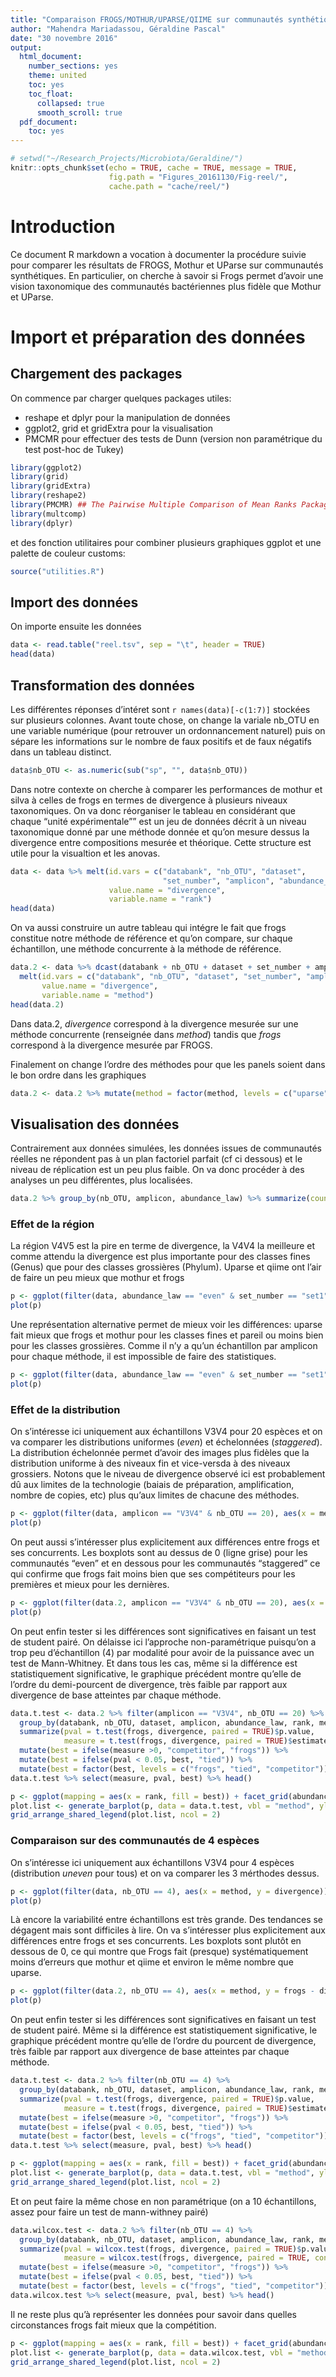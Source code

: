 ```yaml
---
title: "Comparaison FROGS/MOTHUR/UPARSE/QIIME sur communautés synthétiques"
author: "Mahendra Mariadassou, Géraldine Pascal"
date: "30 novembre 2016"
output:
  html_document:
    number_sections: yes
    theme: united
    toc: yes
    toc_float:
      collapsed: true
      smooth_scroll: true
  pdf_document:
    toc: yes
---
```


```r
# setwd("~/Research_Projects/Microbiota/Geraldine/")
knitr::opts_chunk$set(echo = TRUE, cache = TRUE, message = TRUE,
                      fig.path = "Figures_20161130/Fig-reel/", 
                      cache.path = "cache/reel/")
```

# Introduction 

Ce document R markdown a vocation à documenter la procédure suivie pour comparer les résultats de FROGS, Mothur et UParse sur communautés synthétiques. En particulier, on cherche à savoir si Frogs permet d'avoir une vision taxonomique des communautés bactériennes plus fidèle que Mothur et UParse. 

# Import et préparation des données

## Chargement des packages

On commence par charger quelques packages utiles:

- reshape et dplyr pour la manipulation de données
- ggplot2, grid et gridExtra pour la visualisation
- PMCMR pour effectuer des tests de Dunn (version non paramétrique du test post-hoc de Tukey)

```r
library(ggplot2)
library(grid)
library(gridExtra)
library(reshape2)
library(PMCMR) ## The Pairwise Multiple Comparison of Mean Ranks Package (PMCMR)
library(multcomp)
library(dplyr)
```

et des fonction utilitaires pour combiner plusieurs graphiques ggplot et une palette de couleur customs:
```r
source("utilities.R")
```

## Import des données

On importe ensuite les données
```r
data <- read.table("reel.tsv", sep = "\t", header = TRUE)
head(data)
```

## Transformation des données

Les différentes réponses d'intéret sont `r names(data)[-c(1:7)]` stockées sur plusieurs colonnes. Avant toute chose, on change la variale nb_OTU en une variable numérique (pour retrouver un ordonnancement naturel) puis on sépare les informations sur le nombre de faux positifs et de faux négatifs dans un tableau distinct. 

```r
data$nb_OTU <- as.numeric(sub("sp", "", data$nb_OTU))
```


Dans notre contexte on cherche à comparer les performances de mothur et silva à celles de frogs en termes de divergence à plusieurs niveaux taxonomiques. On va donc réorganiser le tableau en considérant que chaque "unité expérimentale"" est un jeu de données décrit à un niveau taxonomique donné par une méthode donnée et qu'on mesure dessus la divergence entre compositions mesurée et théorique. Cette structure est utile pour la visualtion et les anovas. 

```r
data <- data %>% melt(id.vars = c("databank", "nb_OTU", "dataset", 
                                  "set_number", "amplicon", "abundance_law", "method"), 
                      value.name = "divergence", 
                      variable.name = "rank")
head(data)
```

On va aussi construire un autre tableau qui intégre le fait que frogs constitue notre méthode de référence et qu'on compare, sur chaque échantillon, une méthode concurrente à la méthode de référence. 
```r
data.2 <- data %>% dcast(databank + nb_OTU + dataset + set_number + amplicon + abundance_law + rank ~ method) %>% 
  melt(id.vars = c("databank", "nb_OTU", "dataset", "set_number", "amplicon", "abundance_law", "rank", "frogs"), 
       value.name = "divergence", 
       variable.name = "method")
head(data.2)
```
Dans data.2, *divergence* correspond à la divergence mesurée sur une méthode concurrente (renseignée dans *method*) tandis que *frogs* correspond à la divergence mesurée par FROGS. 

Finalement on change l'ordre des méthodes pour que les panels soient dans le bon ordre dans les graphiques
```r
data.2 <- data.2 %>% mutate(method = factor(method, levels = c("uparse", "mothur", "qiime")))
```


## Visualisation des données

Contrairement aux données simulées, les données issues de communautés réelles ne répondent pas à un plan factoriel parfait (cf ci dessous) et le niveau de réplication est un peu plus faible. On va donc procéder à des analyses un peu différentes, plus localisées. 

```r
data.2 %>% group_by(nb_OTU, amplicon, abundance_law) %>% summarize(count = n() / 10) %>% print()
```

### Effet de la région

La région V4V5 est la pire en terme de divergence, la V4V4 la meilleure et comme attendu la divergence est plus importante pour des classes fines (Genus) que pour des classes grossières (Phylum). Uparse et qiime ont l'air de faire un peu mieux que mothur et frogs

```r
p <- ggplot(filter(data, abundance_law == "even" & set_number == "set1"), aes(x = method, y = divergence, fill = method)) + geom_bar(stat = "identity") + facet_grid(rank~amplicon) + scale_fill_manual(values = manual.palette) + theme_bw()
plot(p)
```

Une représentation alternative permet de mieux voir les différences: uparse fait mieux que frogs et mothur pour les classes fines et pareil ou moins bien pour les classes grossières. Comme il n'y a qu'un échantillon par amplicon pour chaque méthode, il est impossible de faire des statistiques. 
```r
p <- ggplot(filter(data, abundance_law == "even" & set_number == "set1"), aes(x = method, y = divergence)) + geom_point(aes(color = method)) + geom_line(aes(group = rank, alpha = rank)) + facet_grid(~amplicon) + scale_color_manual(values = manual.palette) + scale_y_continuous(lim = c(0, NA)) + theme_bw()
plot(p)
```

### Effet de la distribution 

On s'intéresse ici uniquement aux échantillons V3V4 pour 20 espèces et on va comparer les distributions uniformes (*even*) et échelonnées (*staggered*). La distribution échelonnée permet d'avoir des images plus fidèles que la distribution uniforme à des niveaux fin et vice-versda à des niveaux grossiers. Notons que le niveau de divergence observé ici est probablement dû aux limites de la technologie (baiais de préparation, amplification, nombre de copies, etc) plus qu'aux limites de chacune des méthodes. 
```r
p <- ggplot(filter(data, amplicon == "V3V4" & nb_OTU == 20), aes(x = method, y = divergence)) + geom_point(aes(color = method)) + geom_boxplot(aes(fill = method)) + facet_grid(abundance_law~rank) + scale_color_manual(values = manual.palette) + scale_fill_manual(values = manual.palette) + scale_y_continuous(lim = c(0, NA)) + theme_bw() + theme(axis.text.x = element_text(angle = 90))
plot(p)
```

On peut aussi s'intéresser plus explicitement aux différences entre frogs et ses concurrents. Les boxplots sont au dessus de 0 (ligne grise) pour les communautés "even" et en dessous pour les communautés "staggered" ce qui confirme que frogs fait moins bien que ses compétiteurs pour les premières et mieux pour les dernières. 
```r
p <- ggplot(filter(data.2, amplicon == "V3V4" & nb_OTU == 20), aes(x = method, y = frogs - divergence)) + geom_point() + geom_boxplot(aes(fill = method)) + facet_grid(abundance_law ~ rank) + scale_color_manual(name = "Competitor", values = manual.palette) + scale_fill_manual(name = "Competitor", values = manual.palette) + theme_bw() + geom_hline(yintercept = 0, col = "grey60") + ylab("Frogs - Competitor") + theme(axis.text.x = element_text(angle = 90))
plot(p)
```

On peut enfin tester si les différences sont significatives en faisant un test de student pairé. On délaisse ici l'approche non-paramétrique puisqu'on a trop peu d'échantillon (4) par modalité pour avoir de la puissance avec un test de Mann-Whitney. Et dans tous les cas, même si la différence est statistiquement significative, le graphique précédent montre qu'elle de l'ordre du demi-pourcent de divergence, très faible par rapport aux divergence de base atteintes par chaque méthode. 
```r
data.t.test <- data.2 %>% filter(amplicon == "V3V4", nb_OTU == 20) %>% 
  group_by(databank, nb_OTU, dataset, amplicon, abundance_law, rank, method) %>% 
  summarize(pval = t.test(frogs, divergence, paired = TRUE)$p.value, 
            measure = t.test(frogs, divergence, paired = TRUE)$estimate) %>% 
  mutate(best = ifelse(measure >0, "competitor", "frogs")) %>% 
  mutate(best = ifelse(pval < 0.05, best, "tied")) %>%
  mutate(best = factor(best, levels = c("frogs", "tied", "competitor")))
data.t.test %>% select(measure, pval, best) %>% head()
```

```r
p <- ggplot(mapping = aes(x = rank, fill = best)) + facet_grid(abundance_law ~ nb_OTU) + theme_bw() + scale_fill_manual(values = manual.palette) + theme(axis.text.x = element_text(angle = 90))
plot.list <- generate_barplot(p, data = data.t.test, vbl = "method", ylab = "Number of communities")
grid_arrange_shared_legend(plot.list, ncol = 2)
```

### Comparaison sur des communautés de 4 espèces

On s'intéresse ici uniquement aux échantillons V3V4 pour 4 espèces (distribution *uneven* pour tous) et on va comparer les 3 mérthodes dessus. 
```r
p <- ggplot(filter(data, nb_OTU == 4), aes(x = method, y = divergence)) + geom_point(aes(color = method)) + geom_boxplot(aes(fill = method)) + facet_grid(~rank) + scale_color_manual(values = manual.palette) + scale_fill_manual(values = manual.palette) + scale_y_continuous(lim = c(0, NA)) + theme_bw() + theme(axis.text.x = element_text(angle = 90))
plot(p)
```
Là encore la variabilité entre échantillons est très grande. Des tendances se dégagent mais sont difficiles à lire. On va s'intéresser plus explicitement aux différences entre frogs et ses concurrents. Les boxplots sont plutôt en dessous de 0, ce qui montre que Frogs fait (presque) systématiquement moins d'erreurs que mothur et qiime et environ le même nombre que uparse. 
```r
p <- ggplot(filter(data.2, nb_OTU == 4), aes(x = method, y = frogs - divergence)) + geom_point() + geom_boxplot(aes(fill = method)) + facet_grid(~ rank) + scale_color_manual(name = "Competitor", values = manual.palette) + scale_fill_manual(name = "Competitor", values = manual.palette) + theme_bw() + geom_hline(yintercept = 0, col = "grey60") + ylab("Frogs - Competitor") + theme(axis.text.x = element_text(angle = 90))
plot(p)
```

On peut enfin tester si les différences sont significatives en faisant un test de student pairé. Même si la différence est statistiquement significative, le graphique précédent montre qu'elle de l'ordre du pourcent de divergence, très faible par rapport aux divergence de base atteintes par chaque méthode. 
```r
data.t.test <- data.2 %>% filter(nb_OTU == 4) %>% 
  group_by(databank, nb_OTU, dataset, amplicon, abundance_law, rank, method) %>% 
  summarize(pval = t.test(frogs, divergence, paired = TRUE)$p.value, 
            measure = t.test(frogs, divergence, paired = TRUE)$estimate) %>% 
  mutate(best = ifelse(measure >0, "competitor", "frogs")) %>% 
  mutate(best = ifelse(pval < 0.05, best, "tied")) %>%
  mutate(best = factor(best, levels = c("frogs", "tied", "competitor")))
data.t.test %>% select(measure, pval, best) %>% head()
```

```r
p <- ggplot(mapping = aes(x = rank, fill = best)) + facet_grid(abundance_law ~ nb_OTU) + theme_bw() + scale_fill_manual(values = manual.palette) + theme(axis.text.x = element_text(angle = 90))
plot.list <- generate_barplot(p, data = data.t.test, vbl = "method", ylab = "Number of communities")
grid_arrange_shared_legend(plot.list, ncol = 2)
```

Et on peut faire la même chose en non paramétrique (on a 10 échantillons, assez pour faire un test de mann-withney pairé)
```r
data.wilcox.test <- data.2 %>% filter(nb_OTU == 4) %>% 
  group_by(databank, nb_OTU, dataset, amplicon, abundance_law, rank, method) %>% 
  summarize(pval = wilcox.test(frogs, divergence, paired = TRUE)$p.value, 
            measure = wilcox.test(frogs, divergence, paired = TRUE, conf.int = TRUE)$estimate) %>% 
  mutate(best = ifelse(measure >0, "competitor", "frogs")) %>% 
  mutate(best = ifelse(pval < 0.05, best, "tied")) %>%
  mutate(best = factor(best, levels = c("frogs", "tied", "competitor")))
data.wilcox.test %>% select(measure, pval, best) %>% head()
```

Il ne reste plus qu'à représenter les données pour savoir dans quelles circonstances frogs fait mieux que la compétition.
```r
p <- ggplot(mapping = aes(x = rank, fill = best)) + facet_grid(abundance_law ~ nb_OTU) + theme_bw() + scale_fill_manual(values = manual.palette) + theme(axis.text.x = element_text(angle = 90))
plot.list <- generate_barplot(p, data = data.wilcox.test, vbl = "method", ylab = "Number of communities")
grid_arrange_shared_legend(plot.list, ncol = 2)
```
